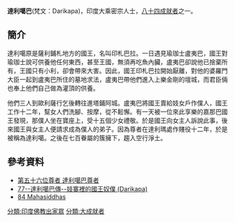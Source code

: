 '''達利噶巴'''(梵文：Darikapa)，印度大乘密宗人士，[[八十四大成就者|八十四成就者]]之一。
==簡介==
達利噶原是薩利鋪札地方的國王，名叫印札巴拉。一日遇見瑜珈士盧夷巴，國王對瑜珈士說可供養他任何東西，甚至王國，無須再吃魚內臟，盧夷巴卻說他已捨棄所有，王國只有小利，卻會帶來大害。因此，國王印札巴拉開始厭離，對他的婆羅門大臣一起到盧夷巴所住的墓地求法，盧夷巴帶他們進入上樂金剛的壇城，而君臣倆也奉上他們自己做為灌頂的供養。

他們三人到歐利薩行乞後轉往進塔鋪阿城。盧夷巴將國王賣給妓女戶作僕人，國王工作十二年，幫女人們洗腳、按摩，從不鬆懈。有一天被一位來此享樂的嘉那巴國王發現，那僕人坐在寶座上，受十五個少女禮敬。於是國王向女主人訴說此事，後來國王與女主人便請求成為僕人的弟子。因為尊者在達利瑪處作賤役十二年，於是被稱為達利噶。之後在七百眷屬的簇擁下，趨入空行淨土。

==參考資料==
{{reflist}}

*[http://www.lopon.org.tw/teachings/page2_1.aspx?cid=100&lid=101&id=4710 第五十六位尊者 達利噶巴尊者]
*[http://www.karmapa-news.com/page3_8_77.php 77--達利噶巴傳--妓寨裡的國王奴僕 (Darikapa)]{{dead link|date=2018年4月 |bot=InternetArchiveBot |fix-attempted=yes }}
*[http://www.tsemrinpoche.com/tsem-tulku-rinpoche/buddhas-dharma/vajradhara-and-84-mahasiddhas.html 84 Mahasiddhas]
{{84Buddhist}}
[[分類:印度佛教出家眾|分類:印度佛教出家眾]]
[[分類:大成就者|分類:大成就者]]